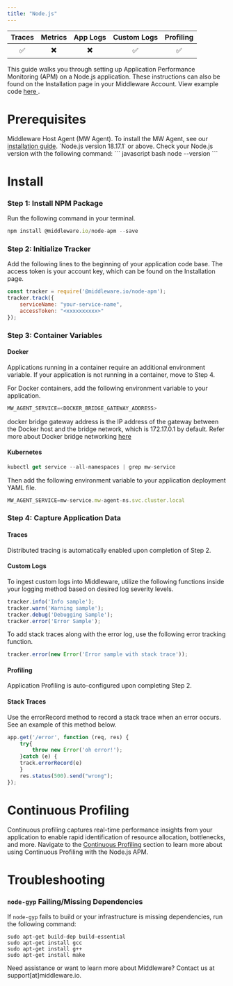 ```yaml
---
title: "Node.js"
---
```

<a target="_blank" href="https://www.npmjs.com/package/@middleware.io/node-apm">
    <span style={{
        background: "url(https://img.shields.io/npm/v/%40middleware.io%2Fnode-apm) no-repeat",
        width: "125px",
        height: "20px",
        display: "inline-block",
    }}/>
</a>

| Traces | Metrics | App Logs | Custom Logs | Profiling |
| :----: | :-----: | :------: | :---------: | :-------: |
| ✅ | ✖️ | ✖️ | ✅ | ✅ |

This guide walks you through setting up Application Performance Monitoring (APM) on a Node.js application. These instructions can also be found on the Installation page in your Middleware Account. View example code <a href="https://github.com/middleware-labs/demo-apm/tree/master/nodejs"> here </a>.

# Prerequisites

<Steps>

  <Step title="MW Host Agent">
   Middleware Host Agent (MW Agent). To install the MW Agent, see our <a href="https://docs.middleware.io/docs/agent-installation/overview"> installation guide</a>. 
  
  </Step>

  <Step title="Node.js Version">
   `Node.js version 18.17.1` or above. Check your Node.js version with the following command:
    ``` javascript bash
    node --version
    ```

  </Step>

</Steps>

# Install

### Step 1: Install NPM Package

Run the following command in your terminal. 

```javascript bash
npm install @middleware.io/node-apm --save
```

### Step 2:  Initialize Tracker

Add the following lines to the beginning of your application code base. The access token is your account key, which can be found on the Installation page.

```javascript Node.js
const tracker = require('@middleware.io/node-apm');
tracker.track({
    serviceName: "your-service-name",
    accessToken: "<xxxxxxxxxx>"
});
```

### Step 3: Container Variables

#### Docker

Applications running in a container require an additional environment variable. If your application is not running in a container, move to Step 4. 

For Docker containers, add the following environment variable to your application.
```javascript bash
MW_AGENT_SERVICE=<DOCKER_BRIDGE_GATEWAY_ADDRESS>
```
<Note> docker bridge gateway address is the IP address of the gateway between the Docker host and the bridge network, which is 172.17.0.1 by default. 
Refer more about Docker bridge networking [here](https://docs.docker.com/network/network-tutorial-standalone/) </Note>

#### Kubernetes

```javascript bash
kubectl get service --all-namespaces | grep mw-service
```

Then add the following environment variable to your application deployment YAML file. 
```javascript bash
MW_AGENT_SERVICE=mw-service.mw-agent-ns.svc.cluster.local
```

### Step 4: Capture Application Data

#### Traces
            
Distributed tracing is automatically enabled upon completion of Step 2.

#### Custom Logs

To ingest custom logs into Middleware, utilize the following functions inside your logging method based on desired log severity levels.

```javascript Node.js
tracker.info('Info sample');
tracker.warn('Warning sample');
tracker.debug('Debugging Sample');
tracker.error('Error Sample');
```

To add stack traces along with the error log, use the following error tracking function.
```javascript Node.js
tracker.error(new Error('Error sample with stack trace'));
```


#### Profiling

Application Profiling is auto-configured upon completing Step 2.

#### Stack Traces
            
Use the errorRecord method to record a stack trace when an error occurs. See an example of this method below. 
```javascript Node.js 
app.get('/error', function (req, res) {
    try{
        throw new Error('oh error!');
    }catch (e) {
    track.errorRecord(e)
    }
    res.status(500).send("wrong");
}); 
```

# Continuous Profiling

Continuous profiling captures real-time performance insights from your application to enable rapid identification of resource allocation, bottlenecks, and more. Navigate to the [Continuous Profiling](https://docs.middleware.io/workflow/profiling#continuous-profiling) section to learn more about using Continuous Profiling with the Node.js APM.   

# Troubleshooting

### `node-gyp` Failing/Missing Dependencies

If `node-gyp` fails to build or your infrastructure is missing dependencies, run the following command:

```Shell Shell
sudo apt-get build-dep build-essential
sudo apt-get install gcc
sudo apt-get install g++
sudo apt-get install make
```

<Note> Need assistance or want to learn more about Middleware? Contact us at support[at]middleware.io. </Note>
